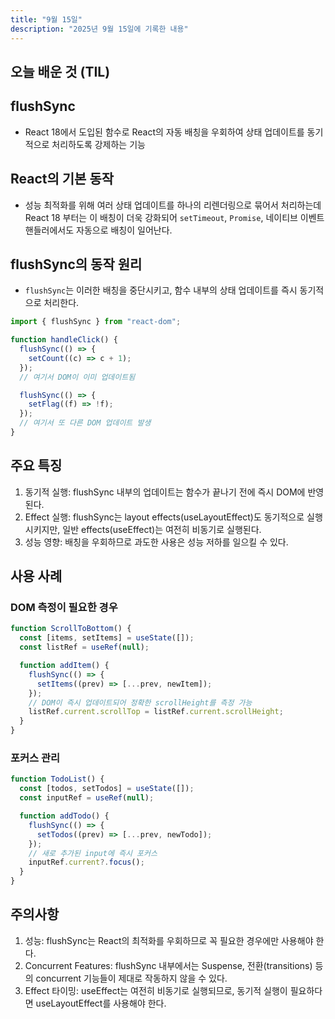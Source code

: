 ```yaml
---
title: "9월 15일"
description: "2025년 9월 15일에 기록한 내용"
---
```


## 오늘 배운 것 (TIL)

## flushSync

- React 18에서 도입된 함수로 React의 자동 배칭을 우회하여 상태 업데이트를 동기적으로 처리하도록 강제하는 기능

## React의 기본 동작

- 성능 최적화를 위해 여러 상태 업데이트를 하나의 리렌더링으로 묶어서 처리하는데 React 18 부터는 이 배칭이 더욱 강화되어 `setTimeout`, `Promise`, 네이티브 이벤트 핸들러에서도 자동으로 배칭이 일어난다.

## flushSync의 동작 원리

- `flushSync`는 이러한 배칭을 중단시키고, 함수 내부의 상태 업데이트를 즉시 동기적으로 처리한다.

```js
import { flushSync } from "react-dom";

function handleClick() {
  flushSync(() => {
    setCount((c) => c + 1);
  });
  // 여기서 DOM이 이미 업데이트됨

  flushSync(() => {
    setFlag((f) => !f);
  });
  // 여기서 또 다른 DOM 업데이트 발생
}
```

## 주요 특징

1. 동기적 실행: flushSync 내부의 업데이트는 함수가 끝나기 전에 즉시 DOM에 반영된다.
2. Effect 실행: flushSync는 layout effects(useLayoutEffect)도 동기적으로 실행시키지만, 일반 effects(useEffect)는 여전히 비동기로 실행된다.
3. 성능 영향: 배칭을 우회하므로 과도한 사용은 성능 저하를 일으킬 수 있다.

## 사용 사례

### DOM 측정이 필요한 경우

```js
function ScrollToBottom() {
  const [items, setItems] = useState([]);
  const listRef = useRef(null);

  function addItem() {
    flushSync(() => {
      setItems((prev) => [...prev, newItem]);
    });
    // DOM이 즉시 업데이트되어 정확한 scrollHeight를 측정 가능
    listRef.current.scrollTop = listRef.current.scrollHeight;
  }
}
```

### 포커스 관리

```js
function TodoList() {
  const [todos, setTodos] = useState([]);
  const inputRef = useRef(null);

  function addTodo() {
    flushSync(() => {
      setTodos((prev) => [...prev, newTodo]);
    });
    // 새로 추가된 input에 즉시 포커스
    inputRef.current?.focus();
  }
}
```

## 주의사항

1. 성능: flushSync는 React의 최적화를 우회하므로 꼭 필요한 경우에만 사용해야 한다.
2. Concurrent Features: flushSync 내부에서는 Suspense, 전환(transitions) 등의 concurrent 기능들이 제대로 작동하지 않을 수 있다.
3. Effect 타이밍: useEffect는 여전히 비동기로 실행되므로, 동기적 실행이 필요하다면 useLayoutEffect를 사용해야 한다.
